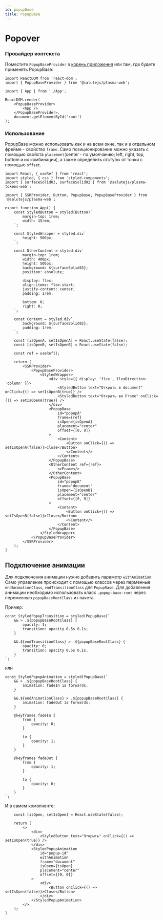```yaml
---
id: popupBase
title: PopupBase
---
```



# Popover
<Description name="PopupBase" />
<PropsTable name="PopupBase" />
<StorybookLink name="PopupBase" />

### Провайдер контекста

Поместите `PopupBaseProvider` в [корень приложения](../../#корень-приложения) или там, где будете применять PopupBase:

```tsx title="index.ts"
import ReactDOM from 'react-dom';
import { PopupBaseProvider } from '@salutejs/plasma-web';

import { App } from './App';

ReactDOM.render(
    <PopupBaseProvider>
        <App />
    </PopupBaseProvider>,
    document.getElementById('root')
);
```

### Использование

PopupBase можно использовать как и на всем окне, так и в отдельном фрейме - свойство `frame`.
Само позиционирование можно указать с помощью свойста `placement`(center - по умолчанию; left, right, top, bottom и их комбинации),
 а также определить отступы от точки с помощью `offset`.

```tsx live
import React, { useRef } from 'react';
import styled, { css } from 'styled-components';
import { surfaceSolid03, surfaceSolid02 } from '@salutejs/plasma-tokens-web';

import { SSRProvider, Button, PopupBase, PopupBaseProvider } from  '@salutejs/plasma-web';

export function App() {
    const StyledButton = styled(Button)`
        margin-top: 1rem;
        width: 15rem;
    `;

    const StyledWrapper = styled.div`
        height: 500px;
    `;

    const OtherContent = styled.div`
        margin-top: 1rem;
        width: 400px;
        height: 500px;
        background: ${surfaceSolid03};
        position: absolute;

        display: flex;
        align-items: flex-start;
        justify-content: center;
        padding: 1rem;

        bottom: 0;
        right: 0;
    `;

    const Content = styled.div`
        background: ${surfaceSolid02};
        padding: 1rem;
    `;

    const [isOpenA, setIsOpenA] = React.useState(false);
    const [isOpenB, setIsOpenB] = React.useState(false);

    const ref = useRef();

    return (
        <SSRProvider>
            <PopupBaseProvider>
                <StyledWrapper>
                    <div style={{ display: 'flex', flexDirection: 'column' }}>
                        <StyledButton text="Открыть в document" onClick={() => setIsOpenB(true)} />
                        <StyledButton text="Открыть во Frame" onClick={() => setIsOpenA(true)} />
                    </div>
                    <PopupBase
                        id="popupA"
                        frame={ref}
                        isOpen={isOpenA}
                        placement="center"
                        offset={[0, 0]}
                    >
                        <Content>
                            <Button onClick={() => setIsOpenA(false)}>Close</Button>
                            <>Content</>
                        </Content>
                    </PopupBase>
                    <OtherContent ref={ref}>
                        <>Frame</>
                    </OtherContent>
                    <PopupBase
                        id="popupB"
                        frame="document"
                        isOpen={isOpenB}
                        placement="center"
                        offset={[0, 0]}
                    >
                        <Content>
                            <Button onClick={() => setIsOpenB(false)}>Close</Button>
                            <>Content</>
                        </Content>
                    </PopupBase>
                </StyledWrapper>
            </PopupBaseProvider>
        </SSRProvider>
    );
}
```

## Подключение анимации

Для подключения анимации нужно добавить параметр `withAnimation`.
Само управление происходит с помощью классов через перменные `endAnimationClass`, `endTransitionClass` для `PopupBase`.
Для добавления анимации необходимо использовать класс `.popup-base-root` через переменную `popupBaseRootClass` из пакета.

Пример:

```tsx
const StyledPopupTransition = styled(PopupBase)`
    && > .${popupBaseRootClass} {
        opacity: 1;
        transition: opacity 0.5s 0.1s;
    }

    &&.${endTransitionClass} > .${popupBaseRootClass} {
        opacity: 0;
        transition: opacity 0.5s 0.1s;
    }
`;
```

или

```tsx
const StyledPopupAnimation = styled(PopupBase)`
    && > .${popupBaseRootClass} {
        animation: fadeIn 1s forwards;
    }

    &&.${endAnimationClass} > .${popupBaseRootClass} {
        animation: fadeOut 1s forwards;
    }

    @keyframes fadeIn {
        from {
            opacity: 0;
        }

        to {
            opacity: 1;
        }
    }

    @keyframes fadeOut {
        from {
            opacity: 1;
        }

        to {
            opacity: 0;
        }
    }
`;
```

И в самом комопненте:

```tsx
    const [isOpen, setIsOpen] = React.useState(false);

    return (
        <>
            <div>
                <StyledButton text="Открыть" onClick={() => setIsOpen(true)} />
            </div>
            <StyledPopupAnimation
                id="popup-id"
                withAnimation
                frame="document"
                isOpen={isOpen}
                placement="center"
                offset={[0, 0]}
            >
                <div>
                    <Button onClick={() => setIsOpen(false)}>Close</Button>
                </div>
            </StyledPopupAnimation>
        </>
    );
}
```
